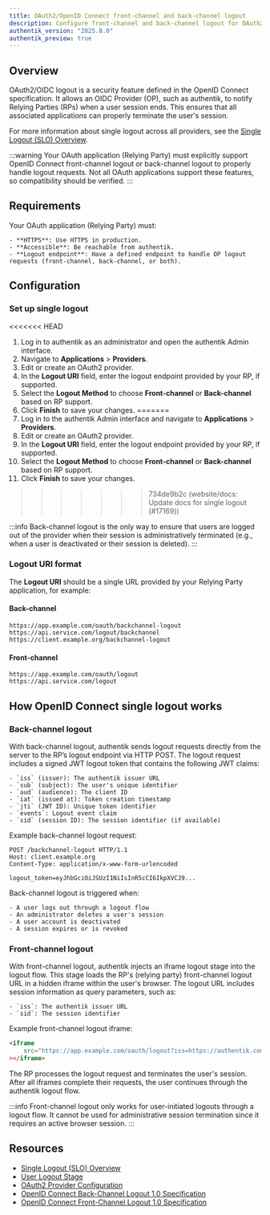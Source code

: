 ```yaml
---
title: OAuth2/OpenID Connect front-channel and back-channel logout
description: Configure front-channel and back-channel logout for OAuth2/OpenID Connect providers
authentik_version: "2025.8.0"
authentik_preview: true
---
```


## Overview

OAuth2/OIDC logout is a security feature defined in the OpenID Connect specification. It allows an OIDC Provider (OP), such as authentik, to notify Relying Parties (RPs) when a user session ends. This ensures that all associated applications can properly terminate the user's session.

For more information about single logout across all providers, see the [Single Logout (SLO) Overview](../single-logout/index.md).

:::warning
Your OAuth application (Relying Party) must explicitly support OpenID Connect front-channel logout or back-channel logout to properly handle logout requests. Not all OAuth applications support these features, so compatibility should be verified.
:::

## Requirements

Your OAuth application (Relying Party) must:

    - **HTTPS**: Use HTTPS in production.
    - **Accessible**: Be reachable from authentik.
    - **Logout endpoint**: Have a defined endpoint to handle OP logout requests (front-channel, back-channel, or both).

## Configuration

### Set up single logout

<<<<<<< HEAD
1. Log in to authentik as an administrator and open the authentik Admin interface.
2. Navigate to **Applications** > **Providers**.
3. Edit or create an OAuth2 provider.
4. In the **Logout URI** field, enter the logout endpoint provided by your RP, if supported.
5. Select the **Logout Method** to choose **Front-channel** or **Back-channel** based on RP support.
6. Click **Finish** to save your changes.
=======
1. Log in to the authentik Admin interface and navigate to **Applications** > **Providers**.
2. Edit or create an OAuth2 provider.
3. In the **Logout URI** field, enter the logout endpoint provided by your RP, if supported.
4. Select the **Logout Method** to choose **Front-channel** or **Back-channel** based on RP support.
5. Click **Finish** to save your changes.
>>>>>>> 734de9b2c (website/docs: Update docs for single logout (#17169))

:::info
Back-channel logout is the only way to ensure that users are logged out of the provider when their session is administratively terminated (e.g., when a user is deactivated or their session is deleted).
:::

### Logout URI format

The **Logout URI** should be a single URL provided by your Relying Party application, for example:

#### Back-channel

```
https://app.example.com/oauth/backchannel-logout
https://api.service.com/logout/backchannel
https://client.example.org/backchannel-logout
```

#### Front-channel

```
https://app.example.com/oauth/logout
https://api.service.com/logout
```

## How OpenID Connect single logout works

### Back-channel logout

With back-channel logout, authentik sends logout requests directly from the server to the RP’s logout endpoint via HTTP POST. The logout request includes a signed JWT logout token that contains the following JWT claims:

    - `iss` (issuer): The authentik issuer URL
    - `sub` (subject): The user's unique identifier
    - `aud` (audience): The client ID
    - `iat` (issued at): Token creation timestamp
    - `jti` (JWT ID): Unique token identifier
    - `events`: Logout event claim
    - `sid` (session ID): The session identifier (if available)

Example back-channel logout request:

```http
POST /backchannel-logout HTTP/1.1
Host: client.example.org
Content-Type: application/x-www-form-urlencoded

logout_token=eyJhbGciOiJSUzI1NiIsInR5cCI6IkpXVCJ9...
```

Back-channel logout is triggered when:

    - A user logs out through a logout flow
    - An administrator deletes a user's session
    - A user account is deactivated
    - A session expires or is revoked

### Front-channel logout

With front-channel logout, authentik injects an iframe logout stage into the logout flow. This stage loads the RP's (relying party) front-channel logout URL in a hidden iframe within the user's browser. The logout URL includes session information as query parameters, such as:

    - `iss`: The authentik issuer URL
    - `sid`: The session identifier

Example front-channel logout iframe:

```html
<iframe
    src="https://app.example.com/oauth/logout?iss=https://authentik.company&sid=session_id"
></iframe>
```

The RP processes the logout request and terminates the user's session. After all iframes complete their requests, the user continues through the authentik logout flow.

:::info
Front-channel logout only works for user-initiated logouts through a logout flow. It cannot be used for administrative session termination since it requires an active browser session.
:::

## Resources

- [Single Logout (SLO) Overview](../single-logout/index.md)
- [User Logout Stage](../../flows-stages/stages/user_logout.md)
- [OAuth2 Provider Configuration](./index.mdx)
- [OpenID Connect Back-Channel Logout 1.0 Specification](https://openid.net/specs/openid-connect-backchannel-1_0.html)
- [OpenID Connect Front-Channel Logout 1.0 Specification](https://openid.net/specs/openid-connect-frontchannel-1_0.html)
